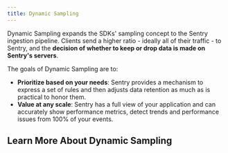 ```yaml
---
title: Dynamic Sampling
---
```


Dynamic Sampling expands the SDKs' sampling concept to the Sentry ingestion pipeline. Clients send a higher ratio - ideally all of their traffic - to Sentry, and the **decision of whether to keep or drop data is made on Sentry's servers**.

The goals of Dynamic Sampling are to:
- **Prioritize based on your needs**: Sentry provides a mechanism to express a set of rules and then adjusts data retention as much as is practical to honor them.
- **Value at any scale**: Sentry has a full view of your application and can accurately show performance metrics, detect trends and performance issues from 100% of your events.

## Learn More About Dynamic Sampling

<PageGrid />

